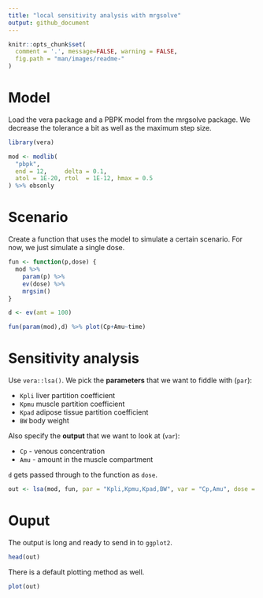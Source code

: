 ```yaml
---
title: "local sensitivity analysis with mrgsolve"
output: github_document
---
```


```r
knitr::opts_chunk$set(
  comment = '.', message=FALSE, warning = FALSE, 
  fig.path = "man/images/readme-"
)
```

# Model
Load the vera package and a PBPK model from the mrgsolve package.  We 
decrease the tolerance a bit as well as the maximum step size.
```r
library(vera)

mod <- modlib(
  "pbpk", 
  end = 12,     delta = 0.1, 
  atol = 1E-20, rtol  = 1E-12, hmax = 0.5
) %>% obsonly
```

# Scenario
Create a function that uses the model to simulate a certain scenario.  For now, 
we just simulate a single dose.
```r
fun <- function(p,dose) {
  mod %>% 
    param(p) %>% 
    ev(dose) %>% 
    mrgsim()
}

d <- ev(amt = 100)

fun(param(mod),d) %>% plot(Cp+Amu~time)
```

# Sensitivity analysis

Use `vera::lsa()`.  We pick the __parameters__ that we want to fiddle with 
(`par`):

- `Kpli` liver partition coefficient
- `Kpmu` muscle partition coefficient
- `Kpad` adipose tissue partition coefficient
- `BW` body weight 

Also specify the __output__ that we want to look at (`var`):

- `Cp` - venous concentration
- `Amu` - amount in the muscle compartment

`d` gets passed through to the function as `dose`. 

```r
out <- lsa(mod, fun, par = "Kpli,Kpmu,Kpad,BW", var = "Cp,Amu", dose = d)
```

# Ouput

The output is long and ready to send in to `ggplot2`.  
```r
head(out)
```

There is a default plotting method as well.

```r
plot(out)
```


